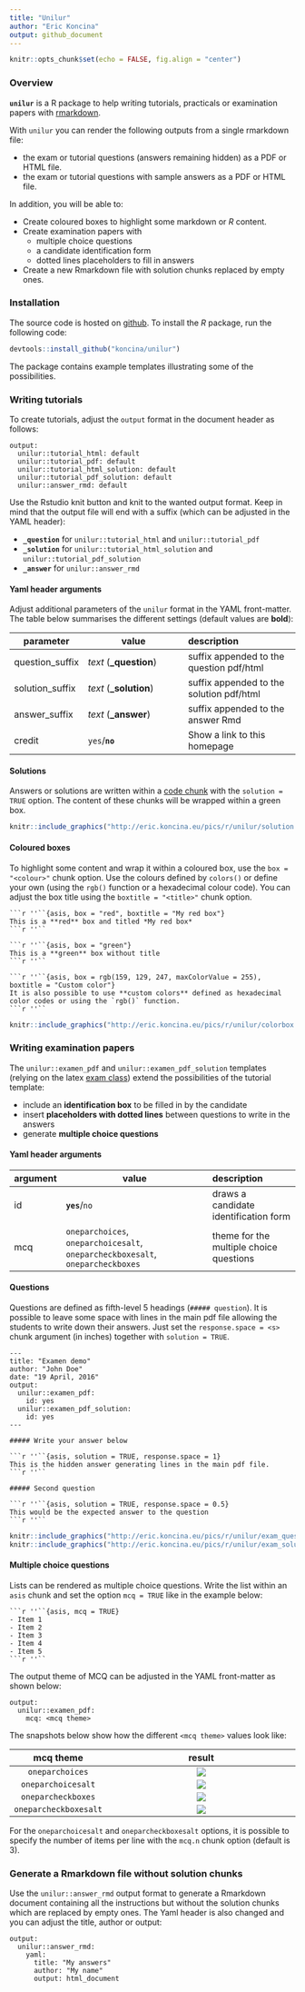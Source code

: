 ```yaml
---
title: "Unilur"
author: "Eric Koncina"
output: github_document
---
```


```r
knitr::opts_chunk$set(echo = FALSE, fig.align = "center")
```

### Overview

**`unilur`** is a R package to help writing tutorials, practicals or examination papers with [rmarkdown](http://rmarkdown.rstudio.com/).

With `unilur` you can render the following outputs from a single rmarkdown file:

- the exam or tutorial questions (answers remaining hidden) as a PDF or HTML file.
- the exam or tutorial questions with sample answers as a PDF or HTML file.

In addition, you will be able to:

- Create coloured boxes to highlight some markdown or _R_ content.
- Create examination papers with
    + multiple choice questions
    + a candidate identification form
    + dotted lines placeholders to fill in answers
- Create a new Rmarkdown file with solution chunks replaced by empty ones.

### Installation

The source code is hosted on [github](https://github.com/koncina/unilur). To install the _R_ package, run the following code:

```r
devtools::install_github("koncina/unilur")
```

The package contains example templates illustrating some of the possibilities.

### Writing tutorials

To create tutorials, adjust the `output` format in the document header as follows:

```
output:
  unilur::tutorial_html: default
  unilur::tutorial_pdf: default
  unilur::tutorial_html_solution: default
  unilur::tutorial_pdf_solution: default
  unilur::answer_rmd: default
```

Use the Rstudio knit button and knit to the wanted output format. Keep in mind that the output file will end with a suffix (which can be adjusted in the YAML header):

- **`_question`** for `unilur::tutorial_html` and `unilur::tutorial_pdf`
- **`_solution`** for `unilur::tutorial_html_solution` and `unilur::tutorial_pdf_solution`
- **`_answer`** for `unilur::answer_rmd`

#### Yaml header arguments

Adjust additional parameters of the `unilur` format in the YAML front-matter. The table below summarises the different settings (default values are **bold**):

| parameter           | value                                      | description                                      |
|---------------------|--------------------------------------------|:-------------------------------------------------|
|  question_suffix    | *text* (**\_question**)                    |  suffix appended to the question pdf/html        |
|  solution_suffix    | *text* (**\_solution**)                    |  suffix appended to the solution pdf/html        |
|  answer_suffix      | *text* (**\_answer**)                      |  suffix appended to the answer Rmd               |
|  credit             | `yes`/**`no`**                             |  Show a link to this homepage                    |

#### Solutions

Answers or solutions are written within a [code chunk](http://rmarkdown.rstudio.com/authoring_rcodechunks.html) with the `solution = TRUE` option. The content of these chunks will be wrapped within a green box.

```r
knitr::include_graphics("http://eric.koncina.eu/pics/r/unilur/solution.jpg")
```

#### Coloured boxes

To highlight some content and wrap it within a coloured box, use the `box = "<colour>"` chunk option. Use the colours defined by `colors()` or define your own (using the `rgb()` function or a hexadecimal colour code). You can adjust the box title using the `boxtitle = "<title>"` chunk option.

    ```r ''``{asis, box = "red", boxtitle = "My red box"}
    This is a **red** box and titled *My red box*
    ```r ''``
    
    ```r ''``{asis, box = "green"}
    This is a **green** box without title
    ```r ''``

    ```r ''``{asis, box = rgb(159, 129, 247, maxColorValue = 255), boxtitle = "Custom color"}
    It is also possible to use **custom colors** defined as hexadecimal color codes or using the `rgb()` function. 
    ```r ''``

```r
knitr::include_graphics("http://eric.koncina.eu/pics/r/unilur/colorbox.jpg")
```

### Writing examination papers

The `unilur::examen_pdf` and `unilur::examen_pdf_solution` templates (relying on the latex [exam class](https://www.ctan.org/pkg/exam)) extend the possibilities of the tutorial template:

- include an **identification box** to be filled in by the candidate
- insert **placeholders with dotted lines** between questions to write in the answers
- generate **multiple choice questions**

#### Yaml header arguments

| argument | value                                                                           |  description                                   |
|----------|---------------------------------------------------------------------------------|:-----------------------------------------------|
|  id      | **`yes`**/`no`                                                                  |  draws a candidate identification form         |
|  mcq     | `oneparchoices`, `oneparchoicesalt`, `oneparcheckboxesalt`, `oneparcheckboxes`  |  theme for the multiple choice questions       |

#### Questions

Questions are defined as fifth-level 5 headings (`##### question`). It is possible to leave some space with lines in the main pdf file allowing the students to write down their answers. Just set the `response.space = <s>` chunk argument (in inches) together with `solution = TRUE`.

    ---
    title: "Examen demo"
    author: "John Doe"
    date: "19 April, 2016"
    output:
      unilur::examen_pdf:
        id: yes
      unilur::examen_pdf_solution:
        id: yes
    ---

    ##### Write your answer below

    ```r ''``{asis, solution = TRUE, response.space = 1}
    This is the hidden answer generating lines in the main pdf file.
    ```r ''``

    ##### Second question

    ```r ''``{asis, solution = TRUE, response.space = 0.5}
    This would be the expected answer to the question
    ```r ''``

```r
knitr::include_graphics("http://eric.koncina.eu/pics/r/unilur/exam_questions.jpg")
knitr::include_graphics("http://eric.koncina.eu/pics/r/unilur/exam_solution.jpg")
```


#### Multiple choice questions

Lists can be rendered as multiple choice questions. Write the list within an `asis` chunk and set the option `mcq = TRUE` like in the example below:

    ```r ''``{asis, mcq = TRUE}
    - Item 1
    - Item 2
    - Item 3
    - Item 4
    - Item 5
    ```r ''``

The output theme of MCQ can be adjusted in the YAML front-matter as shown below:

```
output:
  unilur::examen_pdf:
    mcq: <mcq theme>
```

The snapshots below show how the different `<mcq theme>` values look like:

|     mcq theme          |  result                                                               |
|:----------------------:|:---------------------------------------------------------------------:|
| `oneparchoices`        | ![](http://eric.koncina.eu/pics/r/unilur/mcq_oneparchoices.jpg)       |
| `oneparchoicesalt`     | ![](http://eric.koncina.eu/pics/r/unilur/mcq_oneparchoicesalt.jpg)    |
| `oneparcheckboxes`     | ![](http://eric.koncina.eu/pics/r/unilur/mcq_oneparcheckboxes.jpg)    |
| `oneparcheckboxesalt`  | ![](http://eric.koncina.eu/pics/r/unilur/mcq_oneparcheckboxesalt.jpg) |

For the `oneparchoicesalt` and `oneparcheckboxesalt` options, it is possible to specify the number of items per line with the `mcq.n` chunk option (default is 3).

### Generate a Rmarkdown file without solution chunks

Use the `unilur::answer_rmd` output format to generate a Rmarkdown document containing all the instructions but without the solution chunks which are replaced by empty ones. The Yaml header is also changed and you can adjust the title, author or output:

```
output:
  unilur::answer_rmd:
    yaml:
      title: "My answers"
      author: "My name"
      output: html_document
```